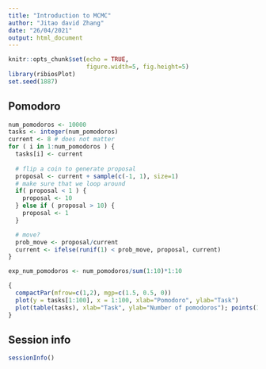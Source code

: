 ```yaml
---
title: "Introduction to MCMC"
author: "Jitao david Zhang"
date: "26/04/2021"
output: html_document
---
```


```r
knitr::opts_chunk$set(echo = TRUE,
                      figure.width=5, fig.height=5)
library(ribiosPlot)
set.seed(1887)
```

## Pomodoro

```r
num_pomodoros <- 10000
tasks <- integer(num_pomodoros)
current <- 8 # does not matter
for ( i in 1:num_pomodoros ) {
  tasks[i] <- current
  
  # flip a coin to generate proposal
  proposal <- current + sample(c(-1, 1), size=1)
  # make sure that we loop around
  if( proposal < 1 ) {
    proposal <- 10
  } else if ( proposal > 10) {
    proposal <- 1
  }

  # move?
  prob_move <- proposal/current
  current <- ifelse(runif(1) < prob_move, proposal, current)
}
```

```r
exp_num_pomodoros <- num_pomodoros/sum(1:10)*1:10
```

```r
{
  compactPar(mfrow=c(1,2), mgp=c(1.5, 0.5, 0))
  plot(y = tasks[1:100], x = 1:100, xlab="Pomodoro", ylab="Task")
  plot(table(tasks), xlab="Task", ylab="Number of pomodoros"); points(1:10, exp_num_pomodoros, pch=4, col="red")
}
```

## Session info

```r
sessionInfo()
```

